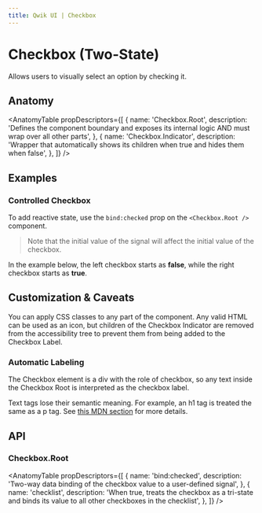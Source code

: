 ```yaml
---
title: Qwik UI | Checkbox
---
```




<StatusBanner status={statusByComponent.headless.Select} />

# Checkbox (Two-State)

Allows users to visually select an option by checking it.

<ShowcaseHero />

## Anatomy

<AnatomyTable
  propDescriptors={[
    {
      name: 'Checkbox.Root',
      description:
        'Defines the component boundary and exposes its internal logic AND must wrap over all other parts',
    },
    {
      name: 'Checkbox.Indicator',
      description:
        'Wrapper that automatically shows its children when true and hides them when false',
    },
  ]}
/>

## Examples

### Controlled Checkbox

To add reactive state, use the `bind:checked` prop on the `<Checkbox.Root />` component.

<ShowcaseControlled />

> Note that the initial value of the signal will affect the initial value of the checkbox.

In the example below, the left checkbox starts as **false**, while the right checkbox starts as **true**.

<ShowcaseControlledValues />

<ShowcaseChecklist />

## Customization & Caveats

You can apply CSS classes to any part of the component. Any valid HTML can be used as an icon, but children of the Checkbox Indicator are removed from the accessibility tree to prevent them from being added to the Checkbox Label.

### Automatic Labeling

The Checkbox element is a div with the role of checkbox, so any text inside the Checkbox Root is interpreted as the checkbox label.

Text tags lose their semantic meaning. For example, an h1 tag is treated the same as a p tag. See [this MDN section](https://developer.mozilla.org/en-US/docs/Web/Accessibility/ARIA/Roles/checkbox_role#all_descendants_are_presentational) for more details.

## API

### Checkbox.Root

<AnatomyTable
  propDescriptors={[
    {
      name: 'bind:checked',
      description: 'Two-way data binding of the checkbox value to a user-defined signal',
    },
    {
      name: 'checklist',
      description:
        'When true, treats the checkbox as a tri-state and binds its value to all other checkboxes in the checklist',
    },
  ]}
/>

